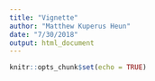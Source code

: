 ```yaml
---
title: "Vignette"
author: "Matthew Kuperus Heun"
date: "7/30/2018"
output: html_document
---
```


```r
knitr::opts_chunk$set(echo = TRUE)
```



